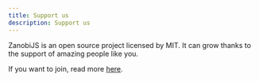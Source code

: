 ---
title: Support us
description: Support us
---

ZanobiJS is an open source project licensed by MIT. It can grow thanks to the support of amazing people like you.

If you want to join, read more [here](https://github.com/devdroide/ZanobiJS).